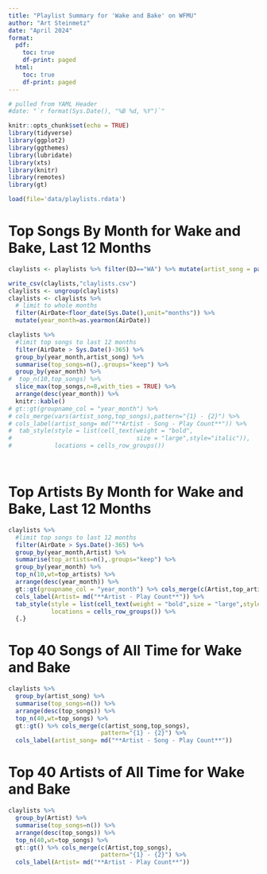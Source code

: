 ```yaml
---
title: "Playlist Summary for 'Wake and Bake' on WFMU"
author: "Art Steinmetz"
date: "April 2024"
format:
  pdf:
    toc: true
    df-print: paged
  html:
    toc: true
    df-print: paged
---
```


```r
# pulled from YAML Header
#date: "`r format(Sys.Date(), "%B %d, %Y")`"

knitr::opts_chunk$set(echo = TRUE)
library(tidyverse)
library(ggplot2)
library(ggthemes)
library(lubridate)
library(xts)
library(knitr)
library(remotes)
library(gt)

load(file='data/playlists.rdata')
```
# Top Songs By Month for Wake and Bake, Last 12 Months
```r

claylists <- playlists %>% filter(DJ=="WA") %>% mutate(artist_song = paste(ArtistToken,Title,sep=" - "))

write_csv(claylists,"claylists.csv")
claylists <- ungroup(claylists)
claylists <- claylists %>% 
  # limit to whole months
  filter(AirDate<floor_date(Sys.Date(),unit="months")) %>% 
  mutate(year_month=as.yearmon(AirDate))

claylists %>% 
  #limit top songs to last 12 months
  filter(AirDate > Sys.Date()-365) %>% 
  group_by(year_month,artist_song) %>% 
  summarise(top_songs=n(),.groups="keep") %>%
  group_by(year_month) %>% 
#  top_n(10,top_songs) %>% 
  slice_max(top_songs,n=8,with_ties = TRUE) %>%
  arrange(desc(year_month)) %>% 
  knitr::kable()
# gt::gt(groupname_col = "year_month") %>%
# cols_merge(vars(artist_song,top_songs),pattern="{1} - {2}") %>%
# cols_label(artist_song= md("**Artist - Song - Play Count**")) %>%
#  tab_style(style = list(cell_text(weight = "bold",
#                                   size = "large",style="italic")),
#            locations = cells_row_groups())

  

```
\newpage
# Top Artists By Month for Wake and Bake, Last 12 Months
```r
claylists %>%
  #limit top songs to last 12 months
  filter(AirDate > Sys.Date()-365) %>% 
  group_by(year_month,Artist) %>% 
  summarise(top_artists=n(),.groups="keep") %>% 
  group_by(year_month) %>% 
  top_n(10,wt=top_artists) %>% 
  arrange(desc(year_month)) %>% 
  gt::gt(groupname_col = "year_month") %>% cols_merge(c(Artist,top_artists),pattern="{1} - {2}") %>%
  cols_label(Artist= md("**Artist - Play Count**")) %>% 
  tab_style(style = list(cell_text(weight = "bold",size = "large",style="italic")),
            locations = cells_row_groups()) %>% 
  {.}

```
\newpage
# Top 40 Songs of All Time for Wake and Bake

```r
claylists %>% 
  group_by(artist_song) %>% 
  summarise(top_songs=n()) %>% 
  arrange(desc(top_songs)) %>% 
  top_n(40,wt=top_songs) %>% 
  gt::gt() %>% cols_merge(c(artist_song,top_songs),
                          pattern="{1} - {2}") %>% 
  cols_label(artist_song= md("**Artist - Song - Play Count**"))

```

\newpage
# Top 40 Artists of All Time for Wake and Bake

```r
claylists %>% 
  group_by(Artist) %>% 
  summarise(top_songs=n()) %>% 
  arrange(desc(top_songs)) %>% 
  top_n(40,wt=top_songs) %>% 
  gt::gt() %>% cols_merge(c(Artist,top_songs),
                          pattern="{1} - {2}") %>% 
  cols_label(Artist= md("**Artist - Play Count**"))

```


